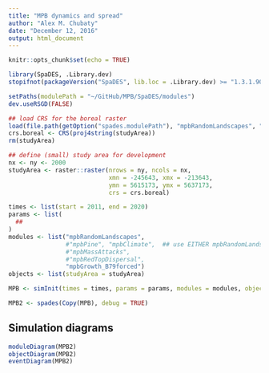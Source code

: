 ```yaml
---
title: "MPB dynamics and spread"
author: "Alex M. Chubaty"
date: "December 12, 2016"
output: html_document
---
```


```r
knitr::opts_chunk$set(echo = TRUE)
```

```r
library(SpaDES, .Library.dev)
stopifnot(packageVersion("SpaDES", lib.loc = .Library.dev) >= "1.3.1.9019")

setPaths(modulePath = "~/GitHub/MPB/SpaDES/modules")
dev.useRSGD(FALSE)

## load CRS for the boreal raster
load(file.path(getOption("spades.modulePath"), "mpbRandomLandscapes", "data", "west.boreal.RData")) ## loads studyArea object (spdf)
crs.boreal <- CRS(proj4string(studyArea))
rm(studyArea)

## define (small) study area for development
nx <- ny <- 2000
studyArea <- raster::raster(nrows = ny, ncols = nx,
                            xmn = -245643, xmx = -213643,
                            ymn = 5615173, ymx = 5637173,
                            crs = crs.boreal)

times <- list(start = 2011, end = 2020)
params <- list(
  ##
)
modules <- list("mpbRandomLandscapes",
                #"mpbPine", "mpbClimate",  ## use EITHER mpbRandomLandscapes OR mpbPine/mpbClimate
                #"mpbMassAttacks",
                #"mpbRedTopDispersal",
                "mpbGrowth_B79forced")
objects <- list(studyArea = studyArea)

MPB <- simInit(times = times, params = params, modules = modules, objects = objects)

MPB2 <- spades(Copy(MPB), debug = TRUE)
```

## Simulation diagrams

```r
moduleDiagram(MPB2)
objectDiagram(MPB2)
eventDiagram(MPB2)
```
